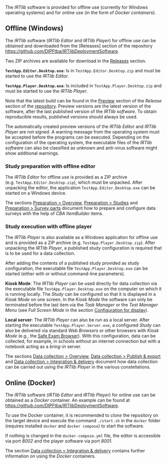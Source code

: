 The *IRTlib* software is provided for offline use (currently for Windows operating systems) and for online use (in the form of *Docker containers*).

## Offline (Windows)

The *IRTlib* software (*IRTlib Editor* and *IRTlib Player*) for offline use can be obtained and downloaded from the [Releases] section of the repository <https://github.com/DIPFtba/IRTlibDeploymentSoftware>.

Two ZIP archives are available for download in the [Releases](https://github.com/DIPFtba/IRTlibDeploymentSoftware/releases) section.

**`TestApp.Editor.Desktop.exe`**: Is in `TestApp.Editor.Desktop.zip` and must be started to use the *IRTlib Editor*. 

**`TestApp.Player.Desktop.exe`**: Is included in `TestApp.Player.Desktop.zip` and must be started to use the *IRTlib Player*. 

::: {.callout-note collapse="true" title="Note: Versions from the current development as *Preview*."}
Note that the latest build can be found in the [Preview](https://github.com/DIPFtba/IRTlibDeploymentSoftware/releases/tag/preview-231025) section of the *Release* section of the [repository](https://github.com/DIPFtba/IRTlibDeploymentSoftware/releases). Preview versions are the latest version of the software, after the last published version of the *IRTlib software*. To obtain reproducible results, published versions should always be used. 
:::

::: {.callout-warning collapse="false" title="Note: Warning message at programme start"}
The automatically created preview versions of the *IRTlib Editor* and *IRTlib Player* are not signed. A warning message from the operating system must be accepted before the programs
can be executed. Depending on the configuration of the operating system, the executable files of the *IRTlib software* can also be classified as unknown and  anti-virus software might show additional warnings. 
:::

### Study preparation with offline editor

The *IRTlib Editor* for offline use is provided as a ZIP archive (e.g. `TestApp.Editor.Desktop.zip`), which must be unpacked. After unpacking the editor, the application `TestApp.Editor.Desktop.exe` can be started on a Windows device.

The sections [Preparation > Overview](preparation-overview.qmd), [Preparation > Studies](preparation-studies.qmd) and [Preparation > Survey parts](preparation-parts.qmd) document how to prepare and configure data surveys with the help of *CBA ItemBuilder* items.

### Study execution with offline player 

The *IRTlib Player* is also available as a Windows application for offline use and is provided as a ZIP archive (e.g. `TestApp.Player.Desktop.zip`). After unpacking the *IRTlib Player*, a published study configuration is required that is to be used for a data collection.  

After adding the contents of a published study provided as study configuration, the executable file `TestApp.Player.Desktop.exe` can be started (either with or without command-line parameters). 

**Kiosk Mode**: The *IRTlib Player* can be used directly for data collection via the executable file `TestApp.Player.Desktop.exe` on the computer on which it is running locally. The *Study* can be configured so that it is displayed in a *Kiosk Mode* on one screen. In the *Kiosk Mode* the software can only be terminated before the last item via the *Task Manager* or the *Test Manager Menu* (see *Full Screen Mode* in the section [Configuration for display](preparation-studies.html#configuration-for-display)).

**Local server**: The *IRTlib Player* can also be run as a local server. After starting the executable `TestApp.Player.Server.exe`, a configured *Study* can also be delivered via standard *Web Browsers* or other browsers with *Kiosk Mode* (e.g., the [Safe Exam Browser](https://safeexambrowser.org/)). With this configuration, data can be collected, for example, in schools without an internet connection but with a notebook acting as a *bring-in* server.

The sections [Data collection > Overview](data-collection-overview.qmd), [Data collection > Publish & export](data-collection-publish-and-export.qmd) and [Data collection > Integration & delivery](data-collection-player-integration.qmd) document how data collection can be carried out using the *IRTlib Player* in the various constellations. 

## Online (Docker)

The *IRTlib* software (*IRTlib Editor* and *IRTlib Player*) for online use can be obtained as a *Docker* container. An example can be found at <https://github.com/DIPFtba/IRTlibDeploymentSoftware>. 

To use the Docker container, it is recommended to *clone* the repository on the target device and execute the command `./start.sh` in the `docker` folder (requires installed `docker` and `docker compose`) to start the software.

If nothing is changed in the `docker-compose.yml` file, the editor is accessible via port *8002* and the player software via port *8001*.

The section [Data collection > Integration & delivery](data-collection-player-integration.qmd) contains further information on using the *Docker* containers. 
